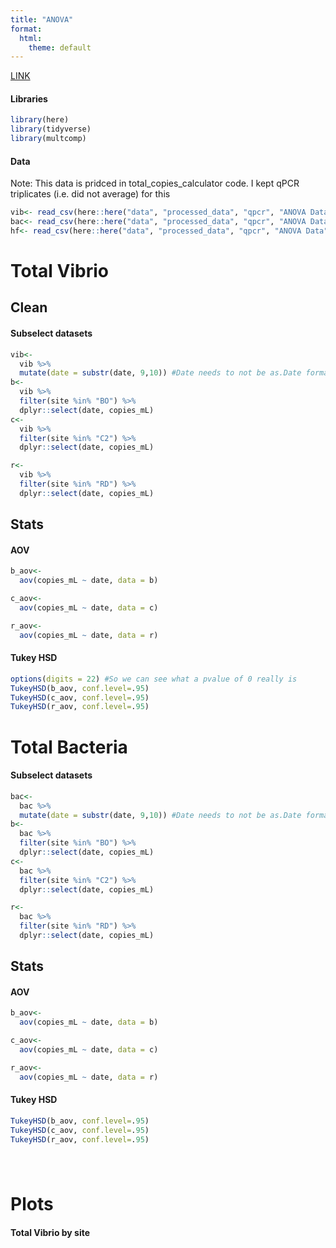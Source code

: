 ```yaml
---
title: "ANOVA"
format:
  html:
    theme: default
---
```


[LINK](https://www.r-bloggers.com/2021/08/how-to-perform-tukey-hsd-test-in-r/)

#### Libraries

```r
library(here)
library(tidyverse)
library(multcomp)
```

#### Data

Note: This data is pridced in total_copies_calculator code. I kept qPCR triplicates (i.e. did not average) for this

```r
vib<- read_csv(here::here("data", "processed_data", "qpcr", "ANOVA Data", "total_vibrio"))
bac<- read_csv(here::here("data", "processed_data", "qpcr", "ANOVA Data", "total_bacteria.csv"))
hf<- read_csv(here::here("data", "processed_data", "qpcr", "ANOVA Data", "hf183.csv"))
```

# Total Vibrio

## Clean

#### Subselect datasets

```r
vib<-
  vib %>%
  mutate(date = substr(date, 9,10)) #Date needs to not be as.Date format
b<-
  vib %>%
  filter(site %in% "BO") %>%
  dplyr::select(date, copies_mL)  
c<-
  vib %>%
  filter(site %in% "C2") %>%
  dplyr::select(date, copies_mL)

r<-
  vib %>%
  filter(site %in% "RD") %>%
  dplyr::select(date, copies_mL)
```

## Stats

#### AOV

```r
b_aov<- 
  aov(copies_mL ~ date, data = b)

c_aov<- 
  aov(copies_mL ~ date, data = c)

r_aov<- 
  aov(copies_mL ~ date, data = r)
```

#### Tukey HSD

```r
options(digits = 22) #So we can see what a pvalue of 0 really is
TukeyHSD(b_aov, conf.level=.95) 
TukeyHSD(c_aov, conf.level=.95)
TukeyHSD(r_aov, conf.level=.95)
```

# Total Bacteria

#### Subselect datasets

```r
bac<-
  bac %>%
  mutate(date = substr(date, 9,10)) #Date needs to not be as.Date format
b<-
  bac %>%
  filter(site %in% "BO") %>%
  dplyr::select(date, copies_mL)  
c<-
  bac %>%
  filter(site %in% "C2") %>%
  dplyr::select(date, copies_mL)

r<-
  bac %>%
  filter(site %in% "RD") %>%
  dplyr::select(date, copies_mL)
```

## Stats

#### AOV

```r
b_aov<- 
  aov(copies_mL ~ date, data = b)

c_aov<- 
  aov(copies_mL ~ date, data = c)

r_aov<- 
  aov(copies_mL ~ date, data = r)
```

#### Tukey HSD

```r
TukeyHSD(b_aov, conf.level=.95)
TukeyHSD(c_aov, conf.level=.95)
TukeyHSD(r_aov, conf.level=.95)
```

# 

```r

```

# Plots

#### Total Vibrio by site
